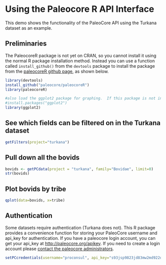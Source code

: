 Using the Paleocore R API Interface
========================================================

This demo shows the functionality of the PaleoCore API using the Turkana dataset as an example. 

## Preliminaries
The PaleocoreR package is not yet on CRAN, so you cannot install it using the normal R package installation method.  Instead you can use a function called `install_github()` from the `devtools` package to install the package from the [paleocoreR github page](http://paleocore.github.com/paleocoreR), as shown below.

```r
library(devtools)
install_github("paleocore/paleocoreR")
library(paleocoreR)

#also load the ggplot2 package for graphing.  If this package is not installed already you can try
#install.packages("ggplot2")
library(ggplot2)
```
## See which fields can be filtered on in the Turkana dataset

```r
getFilters(project="turkana")
```


## Pull down all the bovids

```r
bovids <- getPCdata(project = "turkana", family="Bovidae", limit=0)
str(bovids)
```

## Plot bovids by tribe
```r
qplot(data=bovids, x=tribe)
```


## Authentication

Some datasets require authentication (Turkana does not).  This R package provides a convenience function for storing your PaleoCore username and api_key for authentication.  If you have a paleocore login account, you can get your api_key at [http://paleocore.org/apikey](http://paleocore.org/apikey). If you need to create a login account please [contact the paleocore administrators](http://paleocore.org/about). 

```r
setPCcredentials(username="proconsul", api_key="s93jsp9823jd83mw2md922d93kd73f23kdf23ld7")
```